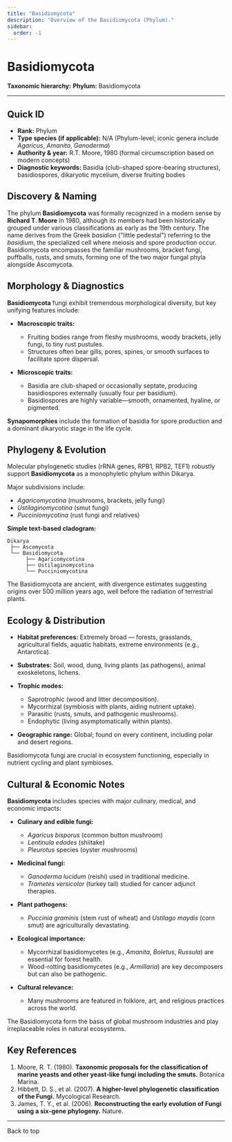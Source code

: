 ```yaml
---
title: "Basidiomycota"
description: "Overview of the Basidiomycota (Phylum)."
sidebar:
  order: -1
---
```



# Basidiomycota <Badge variant="note" text="Phylum" />

**Taxonomic hierarchy:** **Phylum:** Basidiomycota

---

## Quick ID
* **Rank:** Phylum  
* **Type species (if applicable):** N/A (Phylum-level; iconic genera include _Agaricus_, _Amanita_, _Ganoderma_)  
* **Authority & year:** R.T. Moore, 1980 (formal circumscription based on modern concepts)  
* **Diagnostic keywords:** Basidia (club-shaped spore-bearing structures), basidiospores, dikaryotic mycelium, diverse fruiting bodies  

## Discovery & Naming
The phylum **Basidiomycota** was formally recognized in a modern sense by **Richard T. Moore** in 1980, although its members had been historically grouped under various classifications as early as the 19th century. The name derives from the Greek _basidion_ ("little pedestal") referring to the _basidium_, the specialized cell where meiosis and spore production occur. Basidiomycota encompasses the familiar mushrooms, bracket fungi, puffballs, rusts, and smuts, forming one of the two major fungal phyla alongside Ascomycota.

## Morphology & Diagnostics
**Basidiomycota** fungi exhibit tremendous morphological diversity, but key unifying features include:

- **Macroscopic traits:**
  - Fruiting bodies range from fleshy mushrooms, woody brackets, jelly fungi, to tiny rust pustules.
  - Structures often bear gills, pores, spines, or smooth surfaces to facilitate spore dispersal.

- **Microscopic traits:**
  - Basidia are club-shaped or occasionally septate, producing basidiospores externally (usually four per basidium).
  - Basidiospores are highly variable—smooth, ornamented, hyaline, or pigmented.

**Synapomorphies** include the formation of basidia for spore production and a dominant dikaryotic stage in the life cycle.

## Phylogeny & Evolution
Molecular phylogenetic studies (rRNA genes, RPB1, RPB2, TEF1) robustly support **Basidiomycota** as a monophyletic phylum within Dikarya.

Major subdivisions include:

- _Agaricomycotina_ (mushrooms, brackets, jelly fungi)
- _Ustilaginomycotina_ (smut fungi)
- _Pucciniomycotina_ (rust fungi and relatives)

**Simple text-based cladogram:**
```
Dikarya
 ├── Ascomycota
 └── Basidiomycota
      ├── Agaricomycotina
      ├── Ustilaginomycotina
      └── Pucciniomycotina
```
The Basidiomycota are ancient, with divergence estimates suggesting origins over 500 million years ago, well before the radiation of terrestrial plants.

## Ecology & Distribution
- **Habitat preferences:** Extremely broad — forests, grasslands, agricultural fields, aquatic habitats, extreme environments (e.g., Antarctica).
- **Substrates:** Soil, wood, dung, living plants (as pathogens), animal exoskeletons, lichens.
- **Trophic modes:**
  - Saprotrophic (wood and litter decomposition).
  - Mycorrhizal (symbiosis with plants, aiding nutrient uptake).
  - Parasitic (rusts, smuts, and pathogenic mushrooms).
  - Endophytic (living asymptomatically within plants).

- **Geographic range:** Global; found on every continent, including polar and desert regions.

Basidiomycota fungi are crucial in ecosystem functioning, especially in nutrient cycling and plant symbioses.

## Cultural & Economic Notes
**Basidiomycota** includes species with major culinary, medical, and economic impacts:

- **Culinary and edible fungi:**
  - _Agaricus bisporus_ (common button mushroom)
  - _Lentinula edodes_ (shiitake)
  - _Pleurotus_ species (oyster mushrooms)

- **Medicinal fungi:**
  - _Ganoderma lucidum_ (reishi) used in traditional medicine.
  - _Trametes versicolor_ (turkey tail) studied for cancer adjunct therapies.

- **Plant pathogens:**
  - _Puccinia graminis_ (stem rust of wheat) and _Ustilago maydis_ (corn smut) are agriculturally devastating.

- **Ecological importance:**
  - Mycorrhizal basidiomycetes (e.g., _Amanita_, _Boletus_, _Russula_) are essential for forest health.
  - Wood-rotting basidiomycetes (e.g., _Armillaria_) are key decomposers but can also be pathogenic.

- **Cultural relevance:**
  - Many mushrooms are featured in folklore, art, and religious practices across the world.

The Basidiomycota form the basis of global mushroom industries and play irreplaceable roles in natural ecosystems.

## Key References
1. Moore, R. T. (1980). **Taxonomic proposals for the classification of marine yeasts and other yeast-like fungi including the smuts.** Botanica Marina.  
2. Hibbett, D. S., et al. (2007). **A higher-level phylogenetic classification of the Fungi.** Mycological Research.  
3. James, T. Y., et al. (2006). **Reconstructing the early evolution of Fungi using a six-gene phylogeny.** Nature.  

---

<LinkButton href="#top" variant="minimal" icon="arrow-up">
  Back to top
</LinkButton>
